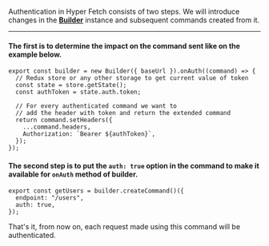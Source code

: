 Authentication in Hyper Fetch consists of two steps. We will introduce changes in the **[Builder](/docs/Docs/Builder)**
instance and subsequent commands created from it.

---

#### The first is to determine the impact on the command sent like on the example below.

```tsx
export const builder = new Builder({ baseUrl }).onAuth((command) => {
  // Redux store or any other storage to get current value of token
  const state = store.getState();
  const authToken = state.auth.token;

  // For every authenticated command we want to
  // add the header with token and return the extended command
  return command.setHeaders({
    ...command.headers,
    Authorization: `Bearer ${authToken}`,
  });
});
```

#### The second step is to put the `auth: true` option in the command to make it available for `onAuth` method of builder.

```tsx
export const getUsers = builder.createCommand()({
  endpoint: "/users",
  auth: true,
});
```

That's it, from now on, each request made using this command will be authenticated.
